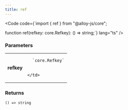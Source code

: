 ```yaml
---
title: ref
---
```







<Code code={`import { ref } from "@alloy-js/core";

function ref(refkey: core.Refkey): () => string;`} lang="ts" />

### Parameters

<table>
  <tr>
    <td style="text-align: right;font-weight: bold;">refkey</td>
    <td>
    
      `core.Refkey`
      
      
    </td>
  </tr>
</table>



### Returns

<code>() => string</code>








